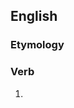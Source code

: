 ==English==

===Etymology===
{{suffix|en|humble|eth|nocat=1}}

===Verb===
{{head|en|verb form}}

# {{en-archaic third-person singular of|humble}}